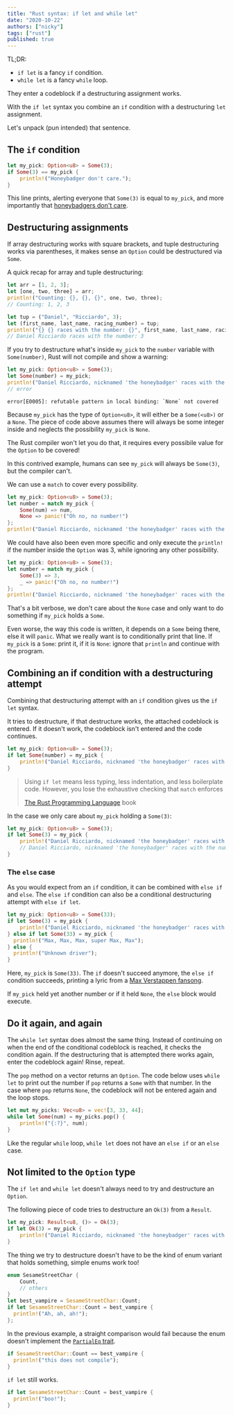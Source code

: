 ```yaml
---
title: "Rust syntax: if let and while let"
date: "2020-10-22"
authors: ["nicky"]
tags: ["rust"]
published: true
---
```


<Aside>


TL;DR:

- `if let` is a fancy `if` condition.
- `while let` is a fancy `while` loop.

They enter a codeblock if a destructuring assignment works.

</Aside>


With the `if let` syntax you combine an `if` condition with a destructuring `let` assignment.

Let's unpack (pun intended) that sentence.

## The `if` condition

```rust
let my_pick: Option<u8> = Some(3);
if Some(3) == my_pick {
    println!("Honeybadger don't care.");
}
```

This line prints, alerting everyone that `Some(3)` is equal to `my_pick`, and more importantly that [honeybadgers don't care](https://youtu.be/4r7wHMg5Yjg).

## Destructuring assignments

If array destructuring works with square brackets, and tuple destructuring works via parentheses, it makes sense an `Option` could be destructured via `Some`.

<Aside variant="info">


A quick recap for array and tuple destructuring:

```rust
let arr = [1, 2, 3];
let [one, two, three] = arr;
println!("Counting: {}, {}, {}", one, two, three);
// Counting: 1, 2, 3

let tup = ("Daniel", "Ricciardo", 3);
let (first_name, last_name, racing_number) = tup;
println!("{} {} races with the number: {}", first_name, last_name, racing_number);
// Daniel Ricciardo races with the number: 3
```

</Aside>


If you try to destructure what's inside `my_pick` to the `number` variable with `Some(number)`, Rust will not compile and show a warning:

```rust
let my_pick: Option<u8> = Some(3);
let Some(number) = my_pick;
println!("Daniel Ricciardo, nicknamed 'the honeybadger' races with the number: {}", number);
// error
```

```error
error[E0005]: refutable pattern in local binding: `None` not covered
```

Because `my_pick` has the type of `Option<u8>`, it will either be a `Some(<u8>)` or a `None`.
The piece of code above assumes there will always be some integer inside and neglects the possibility `my_pick` is `None`.

The Rust compiler won't let you do that, it requires every possibile value for the `Option` to be covered!

In this contrived example, humans can see `my_pick` will always be `Some(3)`, but the compiler can't.

We can use a `match` to cover every possibility.

```rust
let my_pick: Option<u8> = Some(3);
let number = match my_pick {
    Some(num) => num,
    None => panic!("Oh no, no number!")
};
println!("Daniel Ricciardo, nicknamed 'the honeybadger' races with the number: {}", number);
```

<Aside variant="info">


We could have also been even more specific and only execute the `println!` if the number inside the `Option` was 3, while ignoring any other possibility.

```rust
let my_pick: Option<u8> = Some(3);
let number = match my_pick {
    Some(3) => 3,
    _ => panic!("Oh no, no number!")
};
println!("Daniel Ricciardo, nicknamed 'the honeybadger' races with the number: {}", number);
```

</Aside>


That's a bit verbose, we don't care about the `None` case and only want to do something if `my_pick` holds a `Some`.

Even worse, the way this code is written, it depends on a `Some` being there, else it will `panic`.
What we really want is to conditionally print that line.
If `my_pick` is a `Some`: print it, if it is `None`: ignore that `println` and continue with the program.

## Combining an if condition with a destructuring attempt

Combining that destructuring attempt with an `if` condition gives us the `if let` syntax.

It tries to destructure, if that destructure works, the attached codeblock is entered.
If it doesn't work, the codeblock isn't entered and the code continues.

```rust
let my_pick: Option<u8> = Some(3);
if let Some(number) = my_pick {
    println!("Daniel Ricciardo, nicknamed 'the honeybadger' races with the number: {}", number);
}
```

> Using `if let` means less typing, less indentation, and less boilerplate code. However, you lose the exhaustive checking that `match` enforces
>
> <footer>
>
>
> [The Rust Programming Language](https://doc.rust-lang.org/book) book
>
> </footer>
>

<Aside variant="info">


In the case we only care about `my_pick` holding a `Some(3)`:

```rust
let my_pick: Option<u8> = Some(3);
if let Some(3) = my_pick {
    println!("Daniel Ricciardo, nicknamed 'the honeybadger' races with the number: 3");
    // Daniel Ricciardo, nicknamed 'the honeybadger' races with the number: 3
}
```

</Aside>


### The `else` case

As you would expect from an `if` condition, it can be combined with `else if` and `else`.
The `else if` condition can also be a conditional destructuring attempt with `else if let`.

```rust
let my_pick: Option<u8> = Some(33);
if let Some(3) = my_pick {
    println!("Daniel Ricciardo, nicknamed 'the honeybadger' races with the number: 3");
} else if let Some(33) = my_pick {
  println!("Max, Max, Max, super Max, Max");
} else {
  println!("Unknown driver");
}
```

Here, `my_pick` is `Some(33)`.
The `if` doesn't succeed anymore, the `else if` condition succeeds, printing a lyric from a [Max Verstappen fansong](https://www.youtube.com/watch?v=43HCYSXZ9GI).

If `my_pick` held yet another number or if it held `None`, the `else` block would execute.

## Do it again, and again

The `while let` syntax does almost the same thing.
Instead of continuing on when the end of the conditional codeblock is reached, it checks the condition again.
If the destructuring that is attempted there works again, enter the codeblock again! Rinse, repeat.

The `pop` method on a vector returns an `Option`.
The code below uses `while let` to print out the number if `pop` returns a `Some` with that number.
In the case where `pop` returns `None`, the codeblock will not be entered again and the loop stops.

```rust
let mut my_picks: Vec<u8> = vec![3, 33, 44];
while let Some(num) = my_picks.pop() {
    println!("{:?}", num);
}
```

<Aside variant="danger">


Like the regular `while` loop,
`while let` does not have an `else if` or an `else` case.

</Aside>


## Not limited to the `Option` type

The `if let` and `while let` doesn't always need to try and destructure an `Option`.

The following piece of code tries to destructure an `Ok(3)` from a `Result`.

```rust
let my_pick: Result<u8, ()> = Ok(3);
if let Ok(3) = my_pick {
    println!("Daniel Ricciardo, nicknamed 'the honeybadger' races with the number: 3");
}
```

The thing we try to destructure doesn't have to be the kind of enum variant that holds something, simple enums work too!

```rust
enum SesameStreetChar {
    Count,
    // others
}
let best_vampire = SesameStreetChar::Count;
if let SesameStreetChar::Count = best_vampire {
  println!("Ah, ah, ah!");
};
```

<Aside variant="info">


In the previous example, a straight comparison would fail because the enum doesn't implement the [`PartialEq` trait](https://doc.rust-lang.org/std/cmp/trait.PartialEq.html).

```rust
if SesameStreetChar::Count == best_vampire {
  println!("this does not compile");
}
```

`if let` still works.

```rust
if let SesameStreetChar::Count = best_vampire {
  println!("boo!");
}
```

</Aside>

